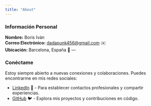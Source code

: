 ```yaml
---
title: "About"
---
```


### **Información Personal**

**Nombre:** Boris Iván  
**Correo Electrónico:** [dadapunk456@gmail.com](mailto:dadapunk456@gmail.com) ✉️  
**Ubicación:** Barcelona, España 📍
---

### **Conéctame**

Estoy siempre abierto a nuevas conexiones y colaboraciones. Puedes encontrarme en mis redes sociales:

- [LinkedIn](https://www.linkedin.com/public-profile/settings?trk=d_flagship3_profile_self_view_public_profile) 👔 - Para establecer contactos profesionales y compartir experiencias.
- [GitHub](https://github.com/borizSam) 🐦 - Explora mis proyectos y contribuciones en código.
